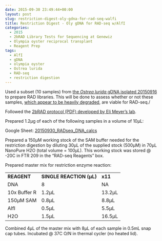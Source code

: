 ```yaml
---
date: 2015-09-30 23:49:44+00:00
layout: post
slug: restriction-digest-oly-gdna-for-rad-seq-walfi
title: Restriction Digest - Oly gDNA for RAD-seq w/AlfI
categories:
  - 2015
  - 2bRAD Library Tests for Sequencing at Genewiz
  - Olympia oyster reciprocal transplant
  - Reagent Prep
tags:
  - AlfI
  - gDNA
  - olympia oyster
  - Ostrea lurida
  - RAD-seq
  - restriction digestion
---
```


Used a subset (10 samples) from [the _Ostrea lurida_ gDNA isolated 20150916](https://robertslab.github.io/sams-notebook/posts/2015/2015-09-16-dna-isolation-olympia-oyster-whole-body.html) to prepare RAD libraries. This will be done to assess whether or not these samples, [which appear to be heavily degraded](https://robertslab.github.io/sams-notebook/2015/09/17/agarose-gel-olympia-oyster-whole-body-gdna-integrity-check.html), are viable for RAD-seq./

Followed the [2bRAD protocol (PDF) developed by Eli Meyer's lab](https://github.com/sr320/LabDocs/blob/master/protocols/External_Protocols/2bRAD_11Aug2015.pdf).

Prepared 1.2μg of each of the following samples in a volume of 10μL:

Google Sheet: [20150930_RADseq_DNA_calcs](https://docs.google.com/spreadsheets/d/1k8VtHUbHCHtXkKFj6296UqQK9wj3J5Q7lafTa7nRIv0/edit?usp=sharing)





Prepared a 150μM working stock of the SAM buffer needed for the restriction digestion by diluting 30μL of the supplied stock (500μM) in 70μL NanoPure H2O (total volume = 100μL). This working stock was stored @ -20C in FTR 209 in the "RAD-seq Reagents" box.

Prepared master mix for restriction enzyme reaction:

<table >
<tbody >
<tr >

<td >**REAGENT**
</td>

<td >**SINGLE REACTION (μL)**
</td>

<td >**x11**
</td>
</tr>
<tr >

<td >DNA
</td>

<td >8
</td>

<td >NA
</td>
</tr>
<tr >

<td >10x Buffer R
</td>

<td >1.2μL
</td>

<td >13.2μL
</td>
</tr>
<tr >

<td >150μM SAM
</td>

<td >0.8μL
</td>

<td >8.8μL
</td>
</tr>
<tr >

<td >AlfI
</td>

<td >0.5μL
</td>

<td >5.5μL
</td>
</tr>
<tr >

<td >H2O
</td>

<td >1.5μL
</td>

<td >16.5μL
</td>
</tr>
</tbody>
</table>



Combined 4μL of the master mix with 8μL of each sample in 0.5mL snap cap tubes. Incubated @ 37C O/N in thermal cycler (no heated lid).
